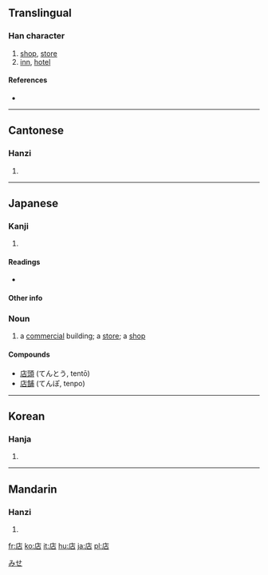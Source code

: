 {{see|坫}}
==Translingual==

===Han character===
{{Han char|rn=53|rad=广|as=05|sn=8|four=0026<sub>1</sub>|canj=戈卜口 (IYR)|ids=⿸[[广]][[占]]}}

# [[shop]], [[store]]
# [[inn]], [[hotel]]

====References====
* {{Han ref|kx=0344.110|dkj=09267|dj=0654.010|hdz=20876.060|uh=5E97|ud=24215|bh=A9B1|bd=43441}}

----

==Cantonese==

===Hanzi===
{{yue-hanzi|jyut=|y=dim3}}

# {{defn|Cantonese}}

----

==Japanese==

===Kanji===
{{ja-kanji|grade=2|rs=广05}}

# {{defn|Japanese}}

====Readings====
* {{ja-readings|on=[[てん]] (ten)|kun=[[みせ]] (mise), [[たな]] (tana)}}

====Other info====
{{rfc-header|Other info}}

===Noun===
{{ja-noun|k|hira=みせ|rom=mise}}

# a [[commercial]] building; a [[store]]; a [[shop]]

[[Category:1000 Japanese basic words|みせ]]

====Compounds====
*[[店頭]] (てんとう, tentō)
*[[店舗]] (てんぽ, tenpo)

----

==Korean==

===Hanja===
{{ko-hanja|hangeul=점|rv=jeom|mr=chŏm}}

# {{defn|Korean}}

----

==Mandarin==

===Hanzi===
{{cmn-hanzi|pin=[[diàn]] ([[dian4]])|wg=tien<sup>4</sup>}}

# {{defn|Mandarin}}

[[fr:店]]
[[ko:店]]
[[it:店]]
[[hu:店]]
[[ja:店]]
[[pl:店]]
